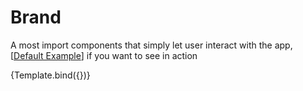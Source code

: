 
<Meta title="Components/Brand" />

# Brand

A most import components that simply let user interact with the app,[[Default Example](/docs/components-brand-example--dark)] if you want to see in action


<Story name="Introduction" args={{}}>
  {Template.bind({})}
</Story>
